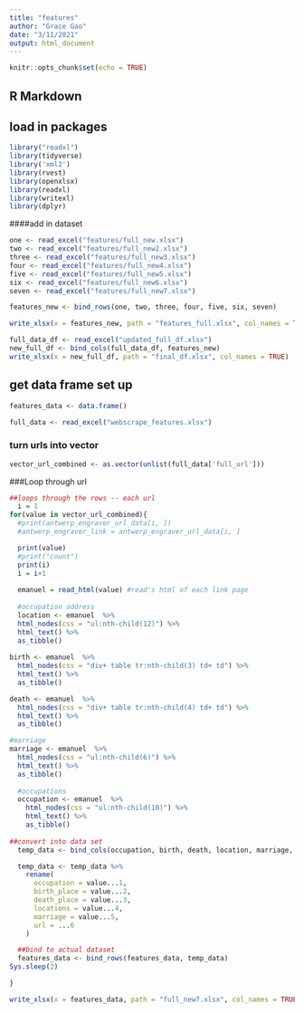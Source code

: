 ```yaml
---
title: "features"
author: "Grace Gao"
date: "3/11/2021"
output: html_document
---
```


```r
knitr::opts_chunk$set(echo = TRUE)
```

## R Markdown

## load in packages
```r
library("readxl")
library(tidyverse)
library('xml2')
library(rvest)
library(openxlsx)
library(readxl)
library(writexl)
library(dplyr)

```


####add in dataset

```r

one <- read_excel("features/full_new.xlsx")
two <- read_excel("features/full_new2.xlsx")
three <- read_excel("features/full_new3.xlsx")
four <- read_excel("features/full_new4.xlsx")
five <- read_excel("features/full_new5.xlsx")
six <- read_excel("features/full_new6.xlsx")
seven <- read_excel("features/full_new7.xlsx")

features_new <- bind_rows(one, two, three, four, five, six, seven)

```

```r

write_xlsx(x = features_new, path = "features_full.xlsx", col_names = TRUE)

```

```r
full_data_df <- read_excel("updated_full_df.xlsx")
new_full_df <- bind_cols(full_data_df, features_new)
write_xlsx(x = new_full_df, path = "final_df.xlsx", col_names = TRUE)

```

## get data frame set up
```r
features_data <- data.frame()
```

```r
full_data <- read_excel("webscrape_features.xlsx")
```

### turn urls into vector

```r
vector_url_combined <- as.vector(unlist(full_data['full_url']))
```

###Loop through url

```r
##loops through the rows -- each url
  i = 1
for(value in vector_url_combined){
  #print(antwerp_engraver_url_data[i, ])
  #antwerp_engraver_link = antwerp_engraver_url_data[i, ]

  print(value)
  #print("count")
  print(i)
  i = i+1
  
  emanuel = read_html(value) #read's html of each link page
  
  #occupation address
  location <- emanuel  %>% 
  html_nodes(css = "ul:nth-child(12)") %>% 
  html_text() %>% 
  as_tibble() 
  
birth <- emanuel  %>% 
  html_nodes(css = "div+ table tr:nth-child(3) td+ td") %>% 
  html_text() %>% 
  as_tibble() 

death <- emanuel  %>% 
  html_nodes(css = "div+ table tr:nth-child(4) td+ td") %>% 
  html_text() %>% 
  as_tibble() 

#marriage
marriage <- emanuel  %>% 
  html_nodes(css = "ul:nth-child(6)") %>% 
  html_text() %>% 
  as_tibble() 
  
  #occupations
  occupation <- emanuel  %>% 
    html_nodes(css = "ul:nth-child(10)") %>% 
    html_text() %>% 
    as_tibble() 
  
##convert into data set
  temp_data <- bind_cols(occupation, birth, death, location, marriage, value)

  temp_data <- temp_data %>% 
    rename(
      occupation = value...1,
      birth_place = value...2,
      death_place = value...3,
      locations = value...4, 
      marriage = value...5,
      url = ...6
    )

  ##bind to actual dataset
  features_data <- bind_rows(features_data, temp_data)
Sys.sleep(2)

}

```

```r
write_xlsx(x = features_data, path = "full_new7.xlsx", col_names = TRUE)

```

